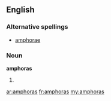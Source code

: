 ==English==

===Alternative spellings===
*[[amphorae]]

===Noun===
'''amphoras'''

# {{plural of|[[amphora]]}}

[[ar:amphoras]]
[[fr:amphoras]]
[[my:amphoras]]